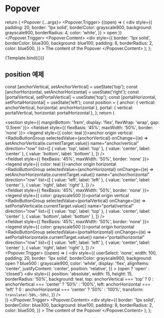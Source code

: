 
<Meta title="Utils/Popover" component={Popover} />

# Popover

  return (
    <Popover {...args}>
      <Popover.Trigger>
        {(open) => (
          <div
            style={{
              padding: 20,
              border: '1px solid',
              borderColor: grayscale900,
              background: grayscale900,
              borderRadius: 4,
              color: 'white',
            }}
          >
            open
          </div>
        )}
      </Popover.Trigger>
      <Popover.Content>
        <div
          style={{
            border: '1px solid',
            borderColor: blue300,
            background: blue100,
            padding: 8,
            borderRadius: 2,
            color: blue500,
          }}
        >
          The content of the Popover
        </div>
      </Popover.Content>
    </Popover>
  );
};

<Canvas>
  <Story name="default">{Template.bind({})}</Story>
</Canvas>

<ArgsTable story="default" />

## position 예제

  const [anchorVertical, setAnchorVertical] = useState('top');
  const [anchorHorizontal, setAnchorHorizontal] = useState('right');
  const [portalVertical, setPortalVertical] = useState('top');
  const [portalHorizontal, setPortalHorizontal] = useState('left');
  const position = {
    anchor: { vertical: anchorVertical, horizontal: anchorHorizontal },
    portal: { vertical: portalVertical, horizontal: portalHorizontal },
  };
  return (
    <div>
      <section style={{ marginBottom: '1rem', display: 'flex', flexWrap: 'wrap', gap: '0.5rem' }}>
        <fieldset style={{ flexBasis: '45%', maxWidth: '50%', border: 'none' }}>
          <legend style={{ color: teal }}>anchor origin vertical</legend>
          <div>
            <RadioButtonGroup
              selectedValue={anchorVertical}
              onChange={(e) => setAnchorVertical(e.currentTarget.value)}
              name="anchor/vertical"
              direction="row"
              list={[
                { value: 'top', label: 'top' },
                { value: 'center', label: 'center' },
                { value: 'bottom', label: 'bottom' },
              ]}
            />
          </div>
        </fieldset>
        <fieldset style={{ flexBasis: '45%', maxWidth: '50%', border: 'none' }}>
          <legend style={{ color: teal }}>anchor origin horizontal</legend>
          <div>
            <RadioButtonGroup
              selectedValue={anchorHorizontal}
              onChange={(e) => setAnchorHorizontal(e.currentTarget.value)}
              name="anchor/horizontal"
              direction="row"
              list={[
                { value: 'left', label: 'left' },
                { value: 'center', label: 'center' },
                { value: 'right', label: 'right' },
              ]}
            />
          </div>
        </fieldset>
        <fieldset style={{ flexBasis: '45%', maxWidth: '50%', border: 'none' }}>
          <legend style={{ color: grayscale500 }}>portal origin vertical</legend>
          <div>
            <RadioButtonGroup
              selectedValue={portalVertical}
              onChange={(e) => setPortalVertical(e.currentTarget.value)}
              name="portal/vertical"
              direction="row"
              list={[
                { value: 'top', label: 'top' },
                { value: 'center', label: 'center' },
                { value: 'bottom', label: 'bottom' },
              ]}
            />
          </div>
        </fieldset>
        <fieldset style={{ flexBasis: '45%', maxWidth: '50%', border: 'none' }}>
          <legend style={{ color: grayscale500 }}>portal origin horizontal</legend>
          <div>
            <RadioButtonGroup
              selectedValue={portalHorizontal}
              onChange={(e) => setPortalHorizontal(e.currentTarget.value)}
              name="portal/horizontal"
              direction="row"
              list={[
                { value: 'left', label: 'left' },
                { value: 'center', label: 'center' },
                { value: 'right', label: 'right' },
              ]}
            />
          </div>
        </fieldset>
      </section>
      <Popover position={position}>
        <Popover.Trigger>
          {(open) => (
            <div
              style={{
                userSelect: 'none',
                width: 100,
                padding: 20,
                border: '1px solid',
                borderColor: grayscale900,
                background: open ? blue500 : grayscale900,
                color: 'white',
                display: 'flex',
                alignItems: 'center',
                justifyContent: 'center',
                position: 'relative',
              }}
            >
              {open ? 'open' : 'closed'}
              <div
                style={{
                  position: 'absolute',
                  width: 15,
                  height: 15,
                  borderRadius: '50%',
                  background: teal,
                  top: anchorVertical === 'top' ? 0 : anchorVertical === 'center' ? '50%' : '100%',
                  left: anchorHorizontal === 'left' ? 0 : anchorHorizontal === 'center' ? '50%' : '100%',
                  transform: `translate(-50%,-50%)`,
                }}
              />
            </div>
          )}
        </Popover.Trigger>
        <Popover.Content>
          <div
            style={{
              border: '1px solid',
              borderColor: blue300,
              background: blue100,
              padding: 8,
              borderRadius: 2,
              color: blue500,
            }}
          >
            The content of the Popover
          </div>
        </Popover.Content>
      </Popover>
    </div>
  );
};

<Canvas>
  <Story name="position">
    <Example />
  </Story>
</Canvas>
